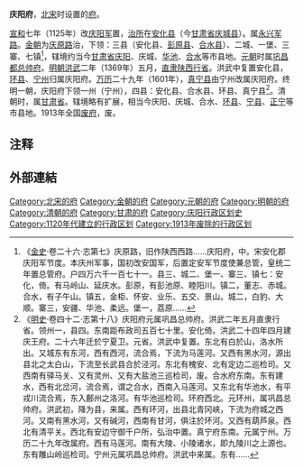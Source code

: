 '''庆阳府'''，[[北宋|北宋]]时设置的[[府_(行政区划)|府]]。

[[宣和_(北宋)|宣和]]七年（1125年）改[[庆阳军|庆阳军]]置，[[治所|治所]]在[[安化县_(唐朝)|安化县]]（今[[甘肃省|甘肃省]][[庆城县|庆城县]]）。属[[永兴军路|永兴军路]]。[[金朝|金朝]]为[[庆原路|庆原路]]治，下领：三县（安化县、[[彭原县|彭原县]]、[[合水县|合水县]]）、二城、一堡、三寨、七镇<ref>《[[金史|金史]]·卷二十六·志第七》庆原路，旧作陕西西路......庆阳府，中。宋安化郡庆阳军节度。本庆州军事，国初改安国军，后置定安军节度使兼总管，皇统二年置总管府。户四万六千一百七十一。县三、城二、堡一、寨三、镇七：安化，倚。有马岭山、延庆水。彭原，有彭池原、睦阳川。镇二，董志、赤城。合水，有子午山。镇五，金柜、怀安、业乐、五交、景山。城二，白豹、大顺。寨三，安疆、华池、柔远。堡一，荔原......</ref>，辖境约当今[[甘肃省|甘肃省]][[庆阳|庆阳]]、庆城、[[华池县|华池]]、[[合水县|合水]]等市县地。[[元朝|元朝]]时属[[巩昌都总帅府|巩昌都总帅府]]。[[明朝|明朝]][[洪武|洪武]]二年（1369年）五月，[[直隶|直隶]][[陕西承宣布政使司|陕西行省]]。洪武中复置安化县，[[环县|环县]]、[[宁州_(西魏)|宁州]]归属庆阳府。[[万历|万历]]二十九年（1601年），[[真宁县|真宁县]]由宁州改属庆阳府。终明一朝，庆阳府下领一州（宁州），四县：安化县、合水县、环县、真宁县<ref>《[[明史|明史]]·卷四十二·志第十八》庆阳府元属巩昌总帅府。洪武二年五月直隶行省。领州一，县四。东南距布政司五百七十里。安化倚。洪武二十四年四月建庆王府。二十六年迁於宁夏卫。元省。洪武中复置。东北有白於山，洛水所出。又城东有东河，西有西河，流合焉，下流为马莲河。又西有黑水河，源出县北之太白山，下流至长武县合於泾河。东北有槐安、北有定边二巡检司。又西南有驿马关、又有灵州、又有大盐池三巡检司，废。合水府东南。东有建水，西有北岔河，流合焉，谓之合水，西南入马莲河。又东北有华池水，有平戎川流合焉，东入鄜州之洛河。有华池巡检司。环府西北。元环州，属巩昌总帅府。洪武初，降为县，来属。西有环河，出县北青冈峡，下流为府城之西河。又南有黑水河，又有碱河，西南有甘河，俱注於环河。又西有葫芦泉。西北有清平关。西北有安边守御千户所，弘治中置。真宁府东南。元属宁州。万历二十九年改属府。西有马莲河。南有大陵、小陵诸水，即九陵川之上源也。东有雕山岭巡检司。宁州元属巩昌总帅府。洪武中来属。东有......</ref>。清朝时，属[[甘肃省|甘肃省]]。辖境略有扩展，相当今庆阳、庆城、合水、[[环县|环县]]、[[宁县|宁县]]、[[正宁县|正宁]]等市县地。1913年全国[[废府州厅改县|废府]]，废。

== 注释 ==
{{Reflist}}

==外部連結==
{{Wikisource further reading}}
{{金朝行政区划|nocat}}
{{元朝行政区划|nocat}}
{{清朝甘肅省行政區劃|nocat}}
[[Category:北宋的府|Category:北宋的府]]
[[Category:金朝的府|Category:金朝的府]]
[[Category:元朝的府|Category:元朝的府]]
[[Category:明朝的府|Category:明朝的府]]
[[Category:清朝的府|Category:清朝的府]]
[[Category:甘肃的府|Category:甘肃的府]]
[[Category:庆阳行政区划史|Category:庆阳行政区划史]]
[[Category:1120年代建立的行政区划|Category:1120年代建立的行政区划]]
[[Category:1913年废除的行政区划|Category:1913年废除的行政区划]]